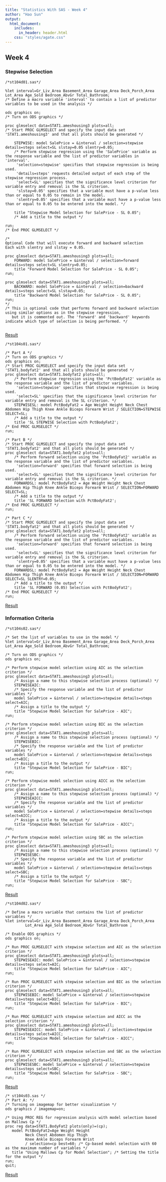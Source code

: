 ```yaml
---
title: "Statistics With SAS - Week 4"
author: "Hao Sun"
output: 
  html_document:
    includes: 
      in_header: header.html
    css: "styles/agate.css"
---
```


## Week 4 {-}

### Stepwise Selection {-}

```{eval=FALSE, class='SAS'}
/*st104d01.sas*/
  
%let interval=Gr_Liv_Area Basement_Area Garage_Area Deck_Porch_Area Lot_Area Age_Sold Bedroom_AbvGr Total_Bathroom;
/* Define a macro variable 'interval' to contain a list of predictor variables to be used in the analysis */

ods graphics on;
/* Turn on ODS graphics */

proc glmselect data=STAT1.ameshousing3 plots=all;
/* Start PROC GLMSELECT and specify the input data set 'STAT1.ameshousing3' and that all plots should be generated */

    STEPWISE: model SalePrice = &interval / selection=stepwise details=steps select=SL slstay=0.05 slentry=0.05;
    /* Perform stepwise regression using the 'SalePrice' variable as the response variable and the list of predictor variables in 'interval'.
     'selection=stepwise' specifies that stepwise regression is being used.
     'details=steps' requests detailed output of each step of the stepwise regression process.
     'select=SL' specifies that the significance level criterion for variable entry and removal is the SL criterion.
     'slstay=0.05' specifies that a variable must have a p-value less than or equal to 0.05 to remain in the model.
     'slentry=0.05' specifies that a variable must have a p-value less than or equal to 0.05 to be entered into the model. */

    title "Stepwise Model Selection for SalePrice - SL 0.05";
    /* Add a title to the output */

run;
/* End PROC GLMSELECT */

/*
Optional Code that will execute forward and backward selection
Each with slentry and slstay = 0.05.

proc glmselect data=STAT1.ameshousing3 plots=all;
    FORWARD: model SalePrice = &interval / selection=forward details=steps select=SL slentry=0.05;
    title "Forward Model Selection for SalePrice - SL 0.05";
run;

proc glmselect data=STAT1.ameshousing3 plots=all;
    BACKWARD: model SalePrice = &interval / selection=backward details=steps select=SL slstay=0.05;
    title "Backward Model Selection for SalePrice - SL 0.05";
run;
*/
/* This is optional code that performs forward and backward selection using similar options as in the stepwise regression, 
   but it is commented out. The 'forward' and 'backward' keywords indicate which type of selection is being performed. */


```

<a href="https://htmlpreview.github.io/?https://github.com/EugeneHao/SAStutorial/blob/main/results/st104d01-results.html">Result</a>


```{eval=FALSE, class='SAS'}
/*st104s01.sas*/

/* Part A */
/* Turn on ODS graphics */
ods graphics on;
/* Start PROC GLMSELECT and specify the input data set 'STAT1.bodyfat2' and that all plots should be generated */
proc glmselect data=STAT1.bodyfat2 plots=all;
    /* Perform stepwise regression using the 'PctBodyFat2' variable as the response variable and the list of predictor variables.
     'selection=stepwise' specifies that stepwise regression is being used.
     'select=SL' specifies that the significance level criterion for variable entry and removal is the SL criterion. */
    STEPWISESL: model PctBodyFat2 = Age Weight Height Neck Chest Abdomen Hip Thigh Knee Ankle Biceps Forearm Wrist / SELECTION=STEPWISE SELECT=SL;
    /* Add a title to the output */
    title 'SL STEPWISE Selection with PctBodyFat2';
/* End PROC GLMSELECT */
run;

/* Part B */
/* Start PROC GLMSELECT and specify the input data set 'STAT1.bodyfat2' and that all plots should be generated */
proc glmselect data=STAT1.bodyfat2 plots=all;
    /* Perform forward selection using the 'PctBodyFat2' variable as the response variable and the list of predictor variables.
     'selection=forward' specifies that forward selection is being used.
     'select=SL' specifies that the significance level criterion for variable entry and removal is the SL criterion. */
    FORWARDSL: model PctBodyFat2 = Age Weight Height Neck Chest Abdomen Hip Thigh Knee Ankle Biceps Forearm Wrist / SELECTION=FORWARD SELECT=SL;
    /* Add a title to the output */
    title 'SL FORWARD Selection with PctBodyFat2';
/* End PROC GLMSELECT */
run;

/* Part C */
/* Start PROC GLMSELECT and specify the input data set 'STAT1.bodyfat2' and that all plots should be generated */
proc glmselect data=STAT1.bodyfat2 plots=all;
    /* Perform forward selection using the 'PctBodyFat2' variable as the response variable and the list of predictor variables.
     'selection=forward' specifies that forward selection is being used.
     'select=SL' specifies that the significance level criterion for variable entry and removal is the SL criterion.
     'slentry=0.05' specifies that a variable must have a p-value less than or equal to 0.05 to be entered into the model. */
    FORWARDSL: model PctBodyFat2 = Age Weight Height Neck Chest Abdomen Hip Thigh Knee Ankle Biceps Forearm Wrist / SELECTION=FORWARD SELECT=SL SLENTRY=0.05;
    /* Add a title to the output */
    title 'SL FORWARD (0.05) Selection with PctBodyFat2';
/* End PROC GLMSELECT */
run;

```

<a href="https://htmlpreview.github.io/?https://github.com/EugeneHao/SAStutorial/blob/main/results/st104s01-results.html">Result</a>

### Information Criteria {-}

```{eval=FALSE, class='SAS'}
/*st104s02.sas*/
  
/* Set the list of variables to use in the model */
%let interval=Gr_Liv_Area Basement_Area Garage_Area Deck_Porch_Area Lot_Area Age_Sold Bedroom_AbvGr Total_Bathroom;

/* Turn on ODS graphics */
ods graphics on;

/* Perform stepwise model selection using AIC as the selection criterion */
proc glmselect data=STAT1.ameshousing3 plots=all;
    /* Assign a name to this stepwise selection process (optional) */
    STEPWISEAIC: 
    /* Specify the response variable and the list of predictor variables */
    model SalePrice = &interval / selection=stepwise details=steps select=AIC;
    /* Assign a title to the output */
    title "Stepwise Model Selection for SalePrice - AIC";
run;

/* Perform stepwise model selection using BIC as the selection criterion */
proc glmselect data=STAT1.ameshousing3 plots=all;
    /* Assign a name to this stepwise selection process (optional) */
    STEPWISEBIC: 
    /* Specify the response variable and the list of predictor variables */
    model SalePrice = &interval / selection=stepwise details=steps select=BIC;
    /* Assign a title to the output */
    title "Stepwise Model Selection for SalePrice - BIC";
run;

/* Perform stepwise model selection using AICC as the selection criterion */
proc glmselect data=STAT1.ameshousing3 plots=all;
    /* Assign a name to this stepwise selection process (optional) */
    STEPWISEAICC: 
    /* Specify the response variable and the list of predictor variables */
    model SalePrice = &interval / selection=stepwise details=steps select=AICC;
    /* Assign a title to the output */
    title "Stepwise Model Selection for SalePrice - AICC";
run;

/* Perform stepwise model selection using SBC as the selection criterion */
proc glmselect data=STAT1.ameshousing3 plots=all;
    /* Assign a name to this stepwise selection process (optional) */
    STEPWISESBC: 
    /* Specify the response variable and the list of predictor variables */
    model SalePrice = &interval / selection=stepwise details=steps select=SBC;
    /* Assign a title to the output */
    title "Stepwise Model Selection for SalePrice - SBC";
run;

```

<a href="https://htmlpreview.github.io/?https://github.com/EugeneHao/SAStutorial/blob/main/results/st104d02-results.html">Result</a>

```{eval=FALSE, class='SAS'}
/*st104d02.sas*/

/* Define a macro variable that contains the list of predictor variables */
%let interval=Gr_Liv_Area Basement_Area Garage_Area Deck_Porch_Area 
         Lot_Area Age_Sold Bedroom_AbvGr Total_Bathroom ;

/* Enable ODS graphics */
ods graphics on;

/* Run PROC GLMSELECT with stepwise selection and AIC as the selection criterion */
proc glmselect data=STAT1.ameshousing3 plots=all;
    STEPWISEAIC: model SalePrice = &interval / selection=stepwise details=steps select=AIC;
    title "Stepwise Model Selection for SalePrice - AIC";
run;

/* Run PROC GLMSELECT with stepwise selection and BIC as the selection criterion */
proc glmselect data=STAT1.ameshousing3 plots=all;
    STEPWISEBIC: model SalePrice = &interval / selection=stepwise details=steps select=BIC;
    title "Stepwise Model Selection for SalePrice - BIC";
run;

/* Run PROC GLMSELECT with stepwise selection and AICC as the selection criterion */
proc glmselect data=STAT1.ameshousing3 plots=all;
    STEPWISEAICC: model SalePrice = &interval / selection=stepwise details=steps select=AICC;
    title "Stepwise Model Selection for SalePrice - AICC";
run;

/* Run PROC GLMSELECT with stepwise selection and SBC as the selection criterion */
proc glmselect data=STAT1.ameshousing3 plots=all;
    STEPWISESBC: model SalePrice = &interval / selection=stepwise details=steps select=SBC;
    title "Stepwise Model Selection for SalePrice - SBC";
run;

```

<a href="https://htmlpreview.github.io/?https://github.com/EugeneHao/SAStutorial/blob/main/results/st104s02-results.html">Result</a>

```{eval=FALSE, class='SAS'}
/* st104s03.sas */
/* Part A: */
/* Turning on imagemap for better visualization */
ods graphics / imagemap=on;

/* Using PROC REG for regression analysis with model selection based on Mallows Cp */
proc reg data=STAT1.BodyFat2 plots(only)=(cp);
   model PctBodyFat2=Age Weight Height
         Neck Chest Abdomen Hip Thigh
         Knee Ankle Biceps Forearm Wrist
         / selection=cp best=60; /* Cp-based model selection with 60 as the maximum number of variables */
   title "Using Mallows Cp for Model Selection"; /* Setting the title for the output */
run;
quit;

```

<a href="https://htmlpreview.github.io/?https://github.com/EugeneHao/SAStutorial/blob/main/results/st104s03-results.html">Result</a>
